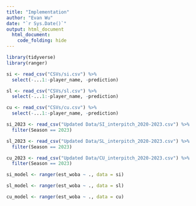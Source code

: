 ```yaml
---
title: "Implementation"
author: "Evan Wu"
date: "`r Sys.Date()`"
output: html_document
  html_document:
    code_folding: hide
---
```

```r
library(tidyverse)
library(ranger)

```

```r
si <- read_csv("CSVs/si.csv") %>% 
  select(-...1:-player_name, -prediction)

sl <- read_csv("CSVs/sl.csv") %>% 
  select(-...1:-player_name, -prediction)

cu <- read_csv("CSVs/cu.csv") %>% 
  select(-...1:-player_name, -prediction)
```

```r
si_2023 <- read_csv("Updated Data/SI_interpitch_2020-2023.csv") %>% 
  filter(Season == 2023)

sl_2023 <- read_csv("Updated Data/SL_interpitch_2020-2023.csv") %>% 
  filter(Season == 2023)

cu_2023 <- read_csv("Updated Data/CU_interpitch_2020-2023.csv") %>% 
  filter(Season == 2023)
```

```r
si_model <- ranger(est_woba ~ ., data = si)
```

```r
sl_model <- ranger(est_woba ~ ., data = sl)
```

```r
cu_model <- ranger(est_woba ~ ., data = cu)
```

